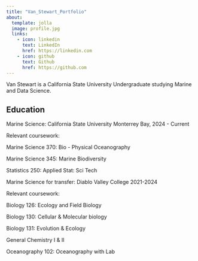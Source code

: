 ```yaml
---
title: "Van_Stewart_Portfolio"
about: 
  template: jolla
  image: profile.jpg
  links:
    - icon: linkedin
      text: LinkedIn
      href: https://linkedin.com
    - icon: github
      text: Github
      href: https://github.com
---
```


Van Stewart is a California State University Undergraduate studying Marine and Data Science.

## Education

::::: {layout-ncol="2"}
::: {layout-ncol="2"}
Marine Science: California State University Monterrey Bay, 2024 - Current
:::

Relevant coursework:

Marine Science 370: Bio - Physical Oceanography

Marine Science 345: Marine Biodiversity

Statistics 250: Applied Stat: Sci Tech

::: {layout-ncol="2"}
Marine Science for transfer: Diablo Valley College 2021-2024
:::

Relevant coursework:

Biology 126: Ecology and Field Biology

Biology 130: Cellular & Molecular biology

Biology 131: Evolution & Ecology

General Chemistry I & II

Oceanography 102: Oceanography with Lab
:::::
